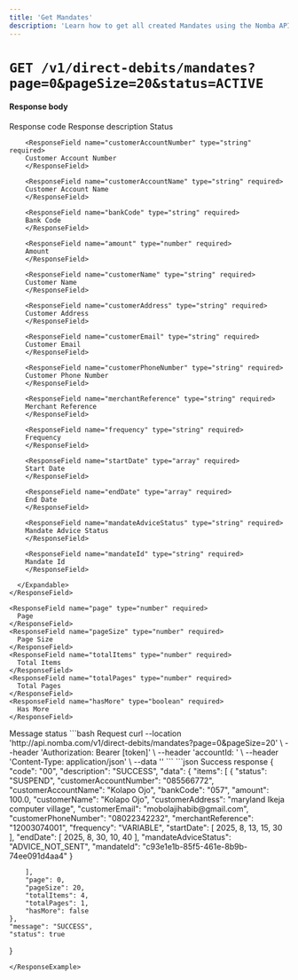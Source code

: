 ```yaml
---
title: 'Get Mandates'
description: 'Learn how to get all created Mandates using the Nomba API'
---
```


<CardGroup cols={2}>
  <Card
    title="Get All Mandates"
    icon="shuffle"
    href="/nomba-api-reference/direct-debits/get-direct-debit-mandates"
  >
  </Card>
</CardGroup>

# `GET /v1/direct-debits/mandates?page=0&pageSize=20&status=ACTIVE`


#### Response body

<ResponseField name="code" type="string" required>
  Response code
</ResponseField>

<ResponseField name="description" type="string" required>
  Response description
</ResponseField>

<ResponseField name="data" type="object">
  <Expandable title="object"  defaultOpen="true">
    <ResponseField name="items" type="list" required>
      <Expandable title = "object" defaultOpen="true">
        <ResponseField name="status" type="string" required>
        Status
        </ResponseField>

        <ResponseField name="customerAccountNumber" type="string" required>
        Customer Account Number
        </ResponseField>

        <ResponseField name="customerAccountName" type="string" required>
        Customer Account Name
        </ResponseField>

        <ResponseField name="bankCode" type="string" required>
        Bank Code
        </ResponseField>

        <ResponseField name="amount" type="number" required>
        Amount
        </ResponseField>

        <ResponseField name="customerName" type="string" required>
        Customer Name
        </ResponseField>

        <ResponseField name="customerAddress" type="string" required>
        Customer Address
        </ResponseField>

        <ResponseField name="customerEmail" type="string" required>
        Customer Email
        </ResponseField>

        <ResponseField name="customerPhoneNumber" type="string" required>
        Customer Phone Number
        </ResponseField>

        <ResponseField name="merchantReference" type="string" required>
        Merchant Reference
        </ResponseField>

        <ResponseField name="frequency" type="string" required>
        Frequency
        </ResponseField>

        <ResponseField name="startDate" type="array" required>
        Start Date
        </ResponseField>

        <ResponseField name="endDate" type="array" required>
        End Date
        </ResponseField>

        <ResponseField name="mandateAdviceStatus" type="string" required>
        Mandate Advice Status
        </ResponseField>

        <ResponseField name="mandateId" type="string" required>
        Mandate Id
        </ResponseField>

      </Expandable>
    </ResponseField>

    <ResponseField name="page" type="number" required>
      Page
    </ResponseField>
    <ResponseField name="pageSize" type="number" required>
      Page Size
    </ResponseField>
    <ResponseField name="totalItems" type="number" required>
      Total Items
    </ResponseField>
    <ResponseField name="totalPages" type="number" required>
      Total Pages
    </ResponseField>
    <ResponseField name="hasMore" type="boolean" required>
      Has More
    </ResponseField>
  </Expandable>
</ResponseField>

<ResponseField name="message" type="string" required>
  Message
</ResponseField>

<ResponseField name="status" type="boolean" required>
  status
</ResponseField>


<RequestExample>
```bash Request
curl --location 'http://api.nomba.com/v1/direct-debits/mandates?page=0&pageSize=20' \
--header 'Authorization: Bearer [token]' \
--header 'accountId: <accountId>' \
--header 'Content-Type: application/json' \
--data ''
```
</RequestExample>


<ResponseExample>
```json Success response
{
    "code": "00",
    "description": "SUCCESS",
    "data": {
        "items": [
          {
              "status": "SUSPEND",
              "customerAccountNumber": "085566772",
              "customerAccountName": "Kolapo Ojo",
              "bankCode": "057",
              "amount": 100.0,
              "customerName": "Kolapo Ojo",
              "customerAddress": "maryland Ikeja computer village",
              "customerEmail": "mobolajihabib@gmail.com",
              "customerPhoneNumber": "08022342232",
              "merchantReference": "12003074001",
              "frequency": "VARIABLE",
              "startDate": [
                  2025,
                  8,
                  13,
                  15,
                  30
              ],
              "endDate": [
                  2025,
                  8,
                  30,
                  10,
                  40
              ],
              "mandateAdviceStatus": "ADVICE_NOT_SENT",
              "mandateId": "c93e1e1b-85f5-461e-8b9b-74ee091d4aa4"
          }

        ],
        "page": 0,
        "pageSize": 20,
        "totalItems": 4,
        "totalPages": 1,
        "hasMore": false
    },
    "message": "SUCCESS",
    "status": true
}
```
</ResponseExample>

